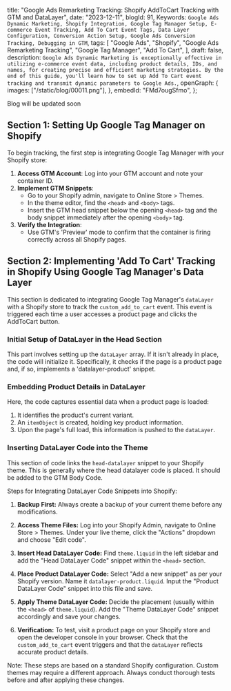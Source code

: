  title:
  "Google Ads Remarketing Tracking: Shopify AddToCart Tracking with GTM and DataLayer",
 date: "2023-12-11",
 blogId: 91,
 Keywords: `Google Ads Dynamic Marketing, Shopify Integration, Google Tag Manager Setup, E-commerce Event Tracking, Add To Cart Event Tags, Data Layer Configuration, Conversion Action Setup, Google Ads Conversion Tracking, Debugging in GTM`,
 tags: [
  "Google Ads",
  "Shopify",
  "Google Ads Remarketing Tracking",
  "Google Tag Manager",
  "Add To Cart",
 ],
 draft: false,
 description: `Google Ads Dynamic Marketing is exceptionally effective in utilizing e-commerce event data, including product details, IDs, and names, for creating precise and efficient marketing strategies. By the end of this guide, you'll learn how to set up Add To Cart event tracking and transmit dynamic parameters to Google Ads.`,
 openGraph: {
  images: ["/static/blog/00011.png"],
 },
 embedId: "FMd7ougSfmo",
};

<BlogHeader metadata={metadata} />

Blog will be updated soon

## Section 1: Setting Up Google Tag Manager on Shopify

To begin tracking, the first step is integrating Google Tag Manager with your Shopify store:

1. **Access GTM Account**: Log into your GTM account and note your container ID.
2. **Implement GTM Snippets**:
   - Go to your Shopify admin, navigate to Online Store > Themes.
   - In the theme editor, find the `<head>` and `<body>` tags.
   - Insert the GTM head snippet below the opening `<head>` tag and the body snippet immediately after the opening `<body>` tag.
3. **Verify the Integration**:
   - Use GTM's 'Preview' mode to confirm that the container is firing correctly across all Shopify pages.

## Section 2: Implementing 'Add To Cart' Tracking in Shopify Using Google Tag Manager's Data Layer

This section is dedicated to integrating Google Tag Manager's `dataLayer` with a Shopify store to track the `custom_add_to_cart` event. This event is triggered each time a user accesses a product page and clicks the AddToCart button.

### Initial Setup of DataLayer in the Head Section

This part involves setting up the `dataLayer` array. If it isn't already in place, the code will initialize it. Specifically, it checks if the page is a product page and, if so, implements a 'datalayer-product' snippet.

<DataLayerCode type='addToCart' subType='head' />

### Embedding Product Details in DataLayer

Here, the code captures essential data when a product page is loaded:

1. It identifies the product's current variant.
2. An `itemObject` is created, holding key product information.
3. Upon the page's full load, this information is pushed to the `dataLayer`.

<DataLayerCode type='addToCart' subType='main' />

### Inserting DataLayer Code into the Theme

This section of code links the `head-datalayer` snippet to your Shopify theme. This is generally where the head datalayer code is placed. It should be added to the GTM Body Code.

<DataLayerCode type='addToCart' subType='theme' />

Steps for Integrating DataLayer Code Snippets into Shopify:

1. **Backup First:** Always create a backup of your current theme before any modifications.

2. **Access Theme Files:** Log into your Shopify Admin, navigate to Online Store > Themes. Under your live theme, click the "Actions" dropdown and choose "Edit code".

3. **Insert Head DataLayer Code:** Find `theme.liquid` in the left sidebar and add the "Head DataLayer Code" snippet within the `<head>` section.

4. **Place Product DataLayer Code:** Select "Add a new snippet" as per your Shopify version. Name it `datalayer-product.liquid`. Input the "Product DataLayer Code" snippet into this file and save.

5. **Apply Theme DataLayer Code:** Decide the placement (usually within the `<head>` of `theme.liquid`). Add the "Theme DataLayer Code" snippet accordingly and save your changes.

6. **Verification:** To test, visit a product page on your Shopify store and open the developer console in your browser. Check that the `custom_add_to_cart` event triggers and that the `dataLayer` reflects accurate product details.

Note: These steps are based on a standard Shopify configuration. Custom themes may require a different approach. Always conduct thorough tests before and after applying these changes.
